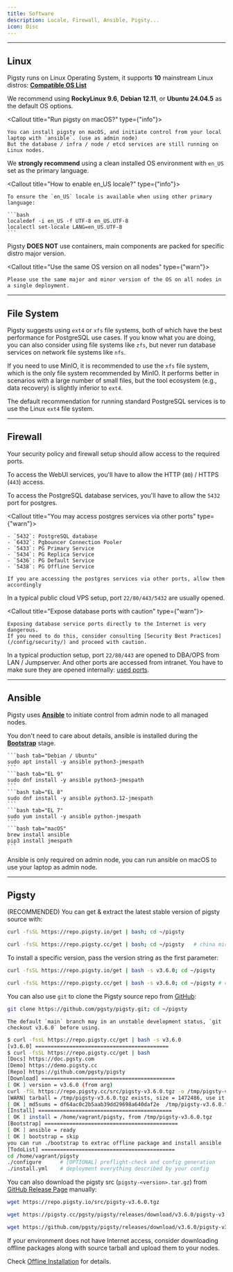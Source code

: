 ```yaml
---
title: Software
description: Locale, Firewall, Ansible, Pigsty...
icon: Disc
---
```



------

## Linux

Pigsty runs on <span className="text-xl text-amber-500 font-black">Linux</span> Operating System, it supports **10** mainstream Linux distros: [**Compatible OS List**](/prepare/linux)

We recommend using **RockyLinux 9.6**, **Debian 12.11**, or **Ubuntu 24.04.5** as the default OS options.

<Callout title="Run pigsty on macOS?" type={"info"}>

    You can install pigsty on macOS, and initiate control from your local laptop with `ansible`. (use as admin node)
    But the database / infra / node / etcd services are still running on Linux nodes.

</Callout>

We **strongly recommend** using a clean installed OS environment with `en_US` set as the primary language.

<Callout title="How to enable en_US locale?" type={"info"}>

    To ensure the `en_US` locale is available when using other primary language:

    ```bash
    localedef -i en_US -f UTF-8 en_US.UTF-8
    localectl set-locale LANG=en_US.UTF-8
    ```

</Callout>


Pigsty **DOES NOT** use containers, main components are packed for specific distro major version.

<Callout title="Use the same OS version on all nodes" type={"warn"}>

    Please use the same major and minor version of the OS on all nodes in a single deployment.

</Callout>


--------

## File System

Pigsty suggests using `ext4` or `xfs` file systems, both of which have the best performance for PostgreSQL use cases.
If you know what you are doing, you can also consider using file systems like `zfs`, but never run database services on network file systems like `nfs`.

If you need to use MinIO, it is recommended to use the `xfs` file system, which is the only file system recommended by MinIO.
It performs better in scenarios with a large number of small files, but the tool ecosystem (e.g., data recovery) is slightly inferior to `ext4`.

The default recommendation for running standard PostgreSQL services is to use the Linux `ext4` file system.


--------

## Firewall

Your security policy and firewall setup should allow access to the required ports.

To access the WebUI services, you'll have to allow the HTTP (`80`) / HTTPS (`443`) access.

To access the PostgreSQL database services, you'll have to allow the `5432` port for postgres.

<Callout title="You may access postgres services via other ports" type={"warn"}>

    - `5432`: PostgreSQL database
    - `6432`: Pgbouncer Connection Pooler
    - `5433`: PG Primary Service
    - `5434`: PG Replica Service
    - `5436`: PG Default Service
    - `5438`: PG Offline Service

    If you are accessing the postgres services via other ports, allow them accordingly

</Callout>


In a typical public cloud VPS setup, port `22/80/443/5432` are usually opened.

<Callout title="Expose database ports with caution" type={"warn"}>

    Exposing database service ports directly to the Internet is very dangerous.
    If you need to do this, consider consulting [Security Best Practices](/config/security/) and proceed with caution.

</Callout>

In a typical production setup, port `22/80/443` are opened to DBA/OPS from LAN / Jumpserver.
And other ports are accessed from intranet. You have to make sure they are opened internally: [used ports](/node/arch).




--------

## Ansible

Pigsty uses [**Ansible**](/admin/ansible) to initiate control from admin node to all managed nodes.

You don't need to care about details, ansible is installed during the [**Bootstrap**](/install/offline#bootstrap) stage.

<Callout title="Install Ansible Manually" type="info">

    ```bash tab="Debian / Ubuntu"
    sudo apt install -y ansible python3-jmespath
    ```
    ```bash tab="EL 9"
    sudo dnf install -y ansible python3-jmespath
    ```
    ```bash tab="EL 8"
    sudo dnf install -y ansible python3.12-jmespath
    ```
    ```bash tab="EL 7"
    sudo yum install -y ansible python-jmespath
    ```
    ```bash tab="macOS"
    brew install ansible
    pip3 install jmespath
    ```

</Callout>

Ansible is only required on admin node, you can run ansible on macOS to use your laptop as admin node.




------

## Pigsty

(<span className="text-sky-500 font-black">RECOMMENDED</span>) You can get & extract the latest stable version of pigsty source with:

```bash tab="Default"
curl -fsSL https://repo.pigsty.io/get | bash; cd ~/pigsty
```
```bash tab="Mirror"
curl -fsSL https://repo.pigsty.cc/get | bash; cd ~/pigsty   # china mirror
```

To install a specific version, pass the version string as the first parameter:

```bash tab="Default"
curl -fsSL https://repo.pigsty.io/get | bash -s v3.6.0; cd ~/pigsty
```
```bash tab="Mirror"
curl -fsSL https://repo.pigsty.cc/get | bash -s v3.6.0; cd ~/pigsty # china mirror
```

You can also use `git` to clone the Pigsty source repo from [GitHub](https://github.com/pgsty/pigsty):

```bash title="clone the latest"
git clone https://github.com/pgsty/pigsty.git; cd ~/pigsty
```

<Callout title="Checkout a specific version before using" type="warn">

    The default `main` branch may in an unstable development status, `git checkout v3.6.0` before using.

</Callout>

```bash
$ curl -fssL https://repo.pigsty.cc/get | bash -s v3.6.0
[v3.6.0] ===========================================
$ curl -fsSL https://repo.pigsty.cc/get | bash
[Docs] https://doc.pgsty.com
[Demo] https://demo.pigsty.cc
[Repo] https://github.com/pgsty/pigsty
[Download] ===========================================
[ OK ] version = v3.6.0 (from arg)
curl -fSL https://repo.pigsty.cc/src/pigsty-v3.6.0.tgz -o /tmp/pigsty-v3.6.0.tgz
[WARN] tarball = /tmp/pigsty-v3.6.0.tgz exists, size = 1472486, use it
[ OK ] md5sums = df64ac0c2b5aab39dd29698a640daf2e  /tmp/pigsty-v3.6.0.tgz
[Install] ===========================================
[ OK ] install = /home/vagrant/pigsty, from /tmp/pigsty-v3.6.0.tgz
[Bootstrap] ===========================================
[ OK ] ansible = ready
[ OK ] bootstrap = skip
you can run ./bootstrap to extrac offline package and install ansible
[TodoList] ===========================================
cd /home/vagrant/pigsty
./configure      # [OPTIONAL] preflight-check and config generation
./install.yml    # deployment everything described by your config
```

You can also download the pigsty src (`pigsty-<version>.tar.gz`) from [GitHub Release Page](https://github.com/pgsty/pigsty/releases/latest) manually:

```bash tab="Default"
wget https://repo.pigsty.io/src/pigsty-v3.6.0.tgz
```
```bash tab="Mirror"
wget https://pigsty.cc/pgsty/pigsty/releases/download/v3.6.0/pigsty-v3.6.0.tgz
```
```bash tab="GitHub"
wget https://github.com/pgsty/pigsty/releases/download/v3.6.0/pigsty-v3.6.0.tgz
```



If your environment does not have Internet access, consider downloading offline packages along with source tarball and upload them to your nodes.

Check [Offline Installation](/install/offline) for details.

